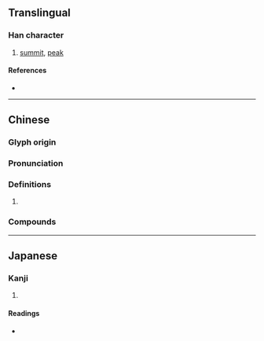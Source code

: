 {{character info/new}}
==Translingual==

===Han character===
{{Han char|rn=46|rad=山|as=20|sn=23|four=23734|canj=UYBK|ids=⿰山獻}}

# [[summit]], [[peak]]

====References====
* {{Han ref|kx=0323.090|dkj=08651|dj=0623.170|hdz=10809.020|uh=5DD8|ud=24024|bh=F7D6|bd=63446}}

----

==Chinese==
{{zh-forms|s=𪩘}}

===Glyph origin===
{{Han etym}}

===Pronunciation===
{{zh-pron
|m=yǎn
|c=jin5
|mc=y
|oc=y
|cat=
}}

===Definitions===
{{zh-hanzi}}

# {{rfdef|zh}}

===Compounds===
{{zh-der|巘巘|疊巘}}

----

==Japanese==

===Kanji===
{{ja-kanji|grade=|rs=山20}}

# {{defn|lang=ja|sort=山20}}

====Readings====
* {{ja-readings|on=げん,ごん,けん|kun=みね}}